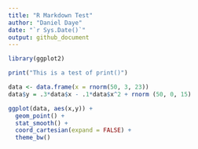 ```yaml
---
title: "R Markdown Test"
author: "Daniel Daye"
date: "`r Sys.Date()`"
output: github_document
---
```


```r
library(ggplot2)
```

```r
print("This is a test of print()")
```

```r
data <- data.frame(x = rnorm(50, 3, 23))
data$y = .3*data$x - .1*data$x^2 + rnorm (50, 0, 15)

ggplot(data, aes(x,y)) +
  geom_point() +
  stat_smooth() +
  coord_cartesian(expand = FALSE) +
  theme_bw()
```